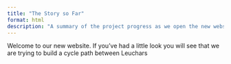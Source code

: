 ```yaml
---
title: "The Story so Far"
format: html
description: "A summary of the project progress as we open the new website"
---
```


Welcome to our new website. If you've had a little look you will see that we are trying to build a cycle path between Leuchars 